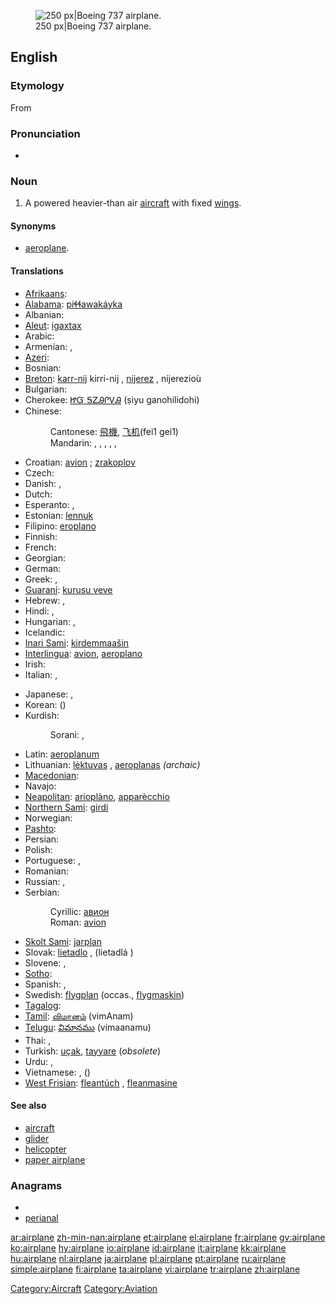 [[Image:Ryanair.arp.750pix.jpg|thumb|right|250 px|Boeing 737 airplane.]]
==English==

===Etymology===
From {{term|aeroplane||lang=en}}

===Pronunciation===
* {{audio|en-us-airplane.ogg|Audio (US)}}

===Noun===
{{en-noun}}

# {{US}} A powered heavier-than air [[aircraft]] with fixed [[wing]]s.

====Synonyms====
* [[aeroplane]].

====Translations====
{{trans-top|powered aircraft}}
* [[Afrikaans]]: {{t-|af|vliegtuig|xs=Afrikaans}}
* [[Alabama]]: [[piɬɬawakáyka]]
* Albanian: {{t+|sq|aeroplan|xs=Albanian}}
* [[Aleut]]: [[igaxtax]]
* Arabic: {{t|ar|طائرة|f|tr=Taa'ira}}
* Armenian: {{t+|hy|օդանավ|tr=ōdanav}}, {{t-|hy|ինքնաթիռ|tr=ink’nat’iṙ}}
* [[Azeri]]: {{t+|az|təyyarə|xs=Azeri}}
* Bosnian: {{t-|bs|avion|m}}
* [[Breton]]: [[karr-nij]] {{m}} kirri-nij {{p}}, [[nijerez]] {{f}}, nijerezioù {{p}}
* Bulgarian: {{t+|bg|самолет|m|tr=samolet}}
* Cherokee: [[ᏥᏳ ᎦᏃᎯᎵᏙᎯ]] (ṣiyu ganohilidohi)
* Chinese:
*: Cantonese: [[飛機]], [[飞机]](fei1 gei1)
*: Mandarin: {{t-|cmn|飛機|sc=Hani}}, {{t-|cmn|飞机|tr=fēijī|sc=Hani}}, {{t-|cmn|飛行機|sc=Hani}}, {{t-|cmn|飞行机|tr=fēixíngjī|sc=Hani}}, {{t-|cmn|飛龍機|sc=Hani}}, {{t-|cmn|飞龙机|tr=fēilóngjī|sc=Hani}}
* Croatian: [[avion]] {{m}}; [[zrakoplov]] {{m}}
* Czech: {{t+|cs|letadlo|n}}
* Danish: {{t+|da|flyvemaskine}},  {{t+|da|fly|n}}
* Dutch: {{t+|nl|vliegtuig|n}}
* Esperanto: {{t-|eo|aviadilo|xs=Esperanto}}, {{t-|eo|flugmaŝino|xs=Esperanto}}
* Estonian: [[lennuk]]
* Filipino: [[eroplano]]
* Finnish: {{t+|fi|lentokone}}
* French: {{t+|fr|avion|m}}
* Georgian: {{t-|ka|თვითმფრინავი|tr=t’vit’mp’rinavi|sc=Geor|xs=Georgian}}
* German: {{t+|de|Flugzeug|n}}
* Greek: {{t+|el|αεροπλάνο|n|tr=aeropláno}}, {{t+|el|αεροσκάφος|n|tr=aeroskáfos}}
* [[Guaraní]]: [[kurusu veve]]
* Hebrew: {{t+|he|מטוס|m|alt=מָטוֹס|tr=matos}}, {{t+|he|אוירון|m|alt=אֲוִירוֹן|tr=ăvirōn}}
* Hindi: {{t|hi|हवाई जहाज|tr=havā'ī jahāj|xs=Hindi}}, {{t|hi|वायु-यान|tr=vāyu - yān|xs=Hindi}}
* Hungarian: {{t+|hu|repülőgép}},  {{qualifier|colloquial}} {{t|hu|repülő}}
* Icelandic: {{t+|is|flugvél|f}}
* [[Inari Sami]]: [[kirdemmaašin]]
* [[Interlingua]]: [[avion]], [[aeroplano]]
* Irish: {{t|ga|eitleán|m|xs=Irish}}
* Italian: {{t+|it|aereo|m}}, {{t+|it|aeroplano|m}}
{{trans-mid}}
* Japanese: {{t+|ja|飛行機|tr=ひこうき, hikōki}}, {{t-|ja|航空機|tr=こうくうき, kōkuuki}}
* Korean: {{t+|ko|비행기|tr=bihaenggi|sc=Hang}} ({{t+|ko|飛行機|sc=Hani}})
* Kurdish:
*: Sorani: {{t|ku|فڕۆکه|tr=fRoka|sc=ku-Arab}}, {{t|ku|ته‌یاره‌|tr=tayAra|sc=ku-Arab}}
* Latin: [[aeroplanum]]
* Lithuanian: [[lėktuvas]] {{m}}, [[aeroplanas]] {{m}} ''(archaic)''
* [[Macedonian]]: {{t-|mk|авион|m|tr=avión}}
* Navajo: {{tø|nv|chidí naatʼaʼí}}
* [[Neapolitan]]: [[arioplàno]], [[apparècchio]]
* [[Northern Sami]]: [[girdi]]
* Norwegian: {{t+|no|fly|n}}
* [[Pashto]]: {{t-|ps|الوتكه|f|tr=alwatəka|sc=ps-Arab|xs=Pashto}}
* Persian: {{t|fa|هَواپَيما|tr=havāpeymā|xs=Persian}}
* Polish: {{t+|pl|samolot|m}}
* Portuguese: {{t+|pt|avião|m}}, {{t+|pt|aeroplano|m}}
* Romanian: {{t-|ro|avion|n}}
* Russian: {{t+|ru|самолёт|m|tr=samoljót}}, {{t+|ru|аэроплан|m|tr=aeroplán}} {{qualifier|obsolete}}
* Serbian:
*: Cyrillic: [[авион]] {{m}}
*: Roman: [[avion]] {{m}}
* [[Skolt Sami]]: [[jarplan]]
* Slovak: [[lietadlo]] {{n}}, (lietadlá {{p}})
* Slovene: {{t+|sl|letalo|n}}, {{t-|sl|avion|m}}
* [[Sotho]]: {{t|st|sefofane|xs=Sotho}}
* Spanish: {{t+|es|avión|m}}, {{t+|es|aeroplano|m}}
* Swedish: [[flygplan]] (occas., [[flygmaskin]])
* [[Tagalog]]: {{t|tl|eroplano|xs=Tagalog}}
* [[Tamil]]: [[விமானம்]] (vimAnam)
* [[Telugu]]: [[విమానము]] (vimaanamu)
* Thai: {{t|th|เครื่องบิน|tr=krêuang bin}}, {{t|th|อากาศยาน|tr=aagàat yaan}}
* Turkish: [[uçak]], [[tayyare]] (''obsolete'')
* Urdu: {{t|ur|ہوائی جہاز|xs=Urdu}}, {{t|ur|ہوائی پیما|xs=Urdu}}
* Vietnamese: {{t+|vi|máy bay|xs=Vietnamese}} {{qualifier|North, standard}}, {{t+|vi|phi cơ|xs=Vietnamese}} ({{t-|vi|飛機|sc=Hani|xs=Vietnamese}}) {{qualifier|South}}
* [[West Frisian]]: [[fleantúch]] {{n}}, [[fleanmasine]]
{{trans-bottom}}

====See also====
* [[aircraft]]
* [[glider]]
* [[helicopter]]
* [[paper airplane]]

===Anagrams===
* {{alphagram|aaeilnpr}}
* [[perianal#English|perianal]]

[[Category:Aircraft]]
[[Category:Aviation]]

[[ar:airplane]]
[[zh-min-nan:airplane]]
[[et:airplane]]
[[el:airplane]]
[[fr:airplane]]
[[gv:airplane]]
[[ko:airplane]]
[[hy:airplane]]
[[io:airplane]]
[[id:airplane]]
[[it:airplane]]
[[kk:airplane]]
[[hu:airplane]]
[[nl:airplane]]
[[ja:airplane]]
[[pl:airplane]]
[[pt:airplane]]
[[ru:airplane]]
[[simple:airplane]]
[[fi:airplane]]
[[ta:airplane]]
[[vi:airplane]]
[[tr:airplane]]
[[zh:airplane]]